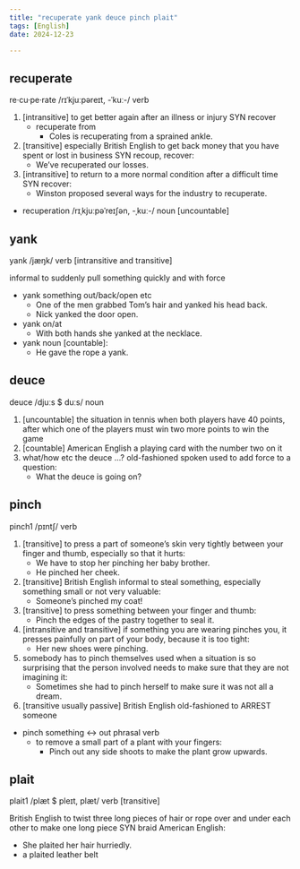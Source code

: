 ```yaml
---
title: "recuperate yank deuce pinch plait"
tags: [English]
date: 2024-12-23

---
```


## recuperate

re·cu·pe·rate /rɪˈkjuːpəreɪt, -ˈkuː-/ verb

1. [intransitive] to get better again after an illness or injury SYN recover
   - recuperate from
     - Coles is recuperating from a sprained ankle.
2. [transitive] especially British English to get back money that you have spent or lost in business SYN recoup, recover:
   - We’ve recuperated our losses.
3. [intransitive] to return to a more normal condition after a difficult time SYN recover:
   - Winston proposed several ways for the industry to recuperate.

- recuperation /rɪˌkjuːpəˈreɪʃən, -ˌkuː-/ noun [uncountable]

## yank

yank /jæŋk/ verb [intransitive and transitive]

informal to suddenly pull something quickly and with force

- yank something out/back/open etc
  - One of the men grabbed Tom’s hair and yanked his head back.
  - Nick yanked the door open.
- yank on/at
  - With both hands she yanked at the necklace.
- yank noun [countable]:
  - He gave the rope a yank.

## deuce

deuce /djuːs $ duːs/ noun

1. [uncountable] the situation in tennis when both players have 40 points, after which one of the players must win two more points to win the game
2. [countable] American English a playing card with the number two on it
3. what/how etc the deuce ...? old-fashioned spoken used to add force to a question:
   - What the deuce is going on?

## pinch

pinch1 /pɪntʃ/ verb

1. [transitive] to press a part of someone’s skin very tightly between your finger and thumb, especially so that it hurts:
   - We have to stop her pinching her baby brother.
   - He pinched her cheek.
2. [transitive] British English informal to steal something, especially something small or not very valuable:
   - Someone’s pinched my coat!
3. [transitive] to press something between your finger and thumb:
   - Pinch the edges of the pastry together to seal it.
4. [intransitive and transitive] if something you are wearing pinches you, it presses painfully on part of your body, because it is too tight:
   - Her new shoes were pinching.
5. somebody has to pinch themselves used when a situation is so surprising that the person involved needs to make sure that they are not imagining it:
   - Sometimes she had to pinch herself to make sure it was not all a dream.
6. [transitive usually passive] British English old-fashioned to ARREST someone

- pinch something ↔ out phrasal verb
  - to remove a small part of a plant with your fingers:
    - Pinch out any side shoots to make the plant grow upwards.

## plait

plait1 /plæt $ pleɪt, plæt/ verb [transitive]

British English to twist three long pieces of hair or rope over and under each other to make one long piece SYN braid American English:

- She plaited her hair hurriedly.
- a plaited leather belt
